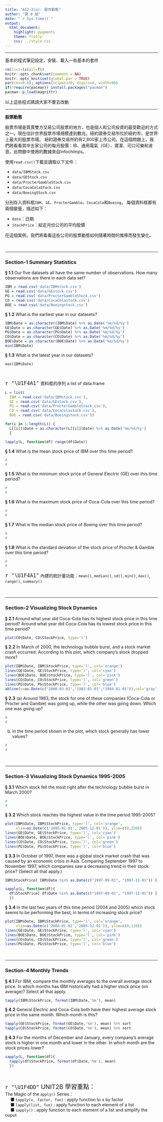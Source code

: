 ```yaml
---
title: "AS2-2(a): 股市動態"
author: "第 0 組"
date: "`r Sys.time()`"
output:
  html_document:
    highlight: pygments
    theme: flatly
    css: ../style.css
---
```


<hr>
基本的程式筆記設定，安裝、載入一些基本的套件
```r
rm(list=ls(all=T))
knitr::opts_chunk$set(comment = NA)
knitr::opts_knit$set(global.par = TRUE)
par(cex=0.8); options(scipen=20, digits=4, width=90)
if(!require(pacman)) install.packages("pacman")
pacman::p_load(magrittr)
```
以上這些程式碼請大家不要去改動<br>

- - -

**股票動態**

股票市場是買賣雙方交易公司股票的地方，也是個人和公司投資的最受歡迎的方式之一。現在估計世界股票市場規模達到數兆。紐約證券交易所位於紐約市，是世界上最大的股票市場。 紐約證券交易所約有2,800家上市公司。在這個問題上，我們將看看其中五家公司的每月股價：IB、通用電氣（GE）、寶潔、可口可樂和波音。此問題中使用的數據來自Infochimps。

使用`read.csv()`下載並讀取以下文件：

+ `data/IBMStock.csv`
+ `data/GEStock.csv`
+ `data/ProcterGambleStock.csv`
+ `data/CocaColaStock.csv`
+ `data/BoeingStock.csv` 

分別存入資料框`IBM`、`GE`、`ProcterGamble`、`CocaCola`和`Boeing`，
每個資料框都有兩個變量，描述如下：

+ `Date`：日期
+ `StockPrice`：給定月份公司的平均股價

在這個案例，我們將看看這些公司的股票動態如何隨著時間的推移而發生變化。

<br><hr>

###  Section-1 Summary Statistics

__§ 1.1__ Our five datasets all have the same number of observations. How many observations are there in each data set?
```r
IBM = read.csv('data/IBMstock.csv')
GE = read.csv('data/GEstock.csv')
PG = read.csv('data/ProcterGambleStock.csv')
CO = read.csv('data/CocaColastock.csv')
BOE = read.csv('data/Boeingstock.csv')
```


__§ 1.2__ What is the earliest year in our datasets?
```r
IBM$Date = as.character(IBM$Date) %>% as.Date('%m/%d/%y')
GE$Date = as.character(GE$Date) %>% as.Date('%m/%d/%y')
PG$Date = as.character(PG$Date) %>% as.Date('%m/%d/%y')
CO$Date = as.character(CO$Date) %>% as.Date('%m/%d/%y')
BOE$Date = as.character(BOE$Date) %>% as.Date('%m/%d/%y')
min(IBM$Date)
```

__§ 1.3__ What is the latest year in our datasets?
```r
max(IBM$Date)
```
<br>

<span style="font-size:20px">`r "\U1F4A1"`</span>
資料框的序列 a list of data.frame
```r
L = list(
  IBM = read.csv('data/IBMstock.csv'),
  GE = read.csv('data/GEstock.csv'),
  PG = read.csv('data/ProcterGambleStock.csv'),
  CO = read.csv('data/CocaColastock.csv'),
  BOE = read.csv('data/Boeingstock.csv'))
```

```r
for(i in 1:length(L)) {
  L[[i]]$Date = as.character(L[[i]]$Date) %>% as.Date('%m/%d/%y')
  }
```

```r
lapply(L, function(df) range(df$Date))
```

__§ 1.4__ What is the mean stock price of IBM over this time period?
```r
#
#
```

__§ 1.5__ What is the minimum stock price of General Electric (GE) over this time period?
```r
#
#
```

__§ 1.6__ What is the maximum stock price of Coca-Cola over this time period?
```r
#
#
```

__§ 1.7__ What is the median stock price of Boeing over this time period?
```r
#
#
```

__§ 1.8__ What is the standard deviation of the stock price of Procter & Gamble over this time period?
```r
#
#
```

<span style="font-size:20px">`r "\U1F4A1"`</span>
內建的統計量功能：`mean()`, `median()`, `sd()`, `min()`, `max()`, `range()`, `summary()`

<br><hr>

###  Section-2 Visualizing Stock Dynamics

__§ 2.1__ Around what year did Coca-Cola has its highest stock price in this time period? Around what year did Coca-Cola has its lowest stock price in this time period?
```r
plot(CO$Date, CO$StockPrice, type='l')
```


__§ 2.2__ In March of 2000, the technology bubble burst, and a stock market crash occurred. According to this plot, which company's stock dropped more?
```r
plot(IBM$Date, IBM$StockPrice, type='l', col='orange')
lines(GE$Date, GE$StockPrice, type='l', col='cyan')
lines(BOE$Date, BOE$StockPrice, type='l', col='pink')
lines(CO$Date, CO$StockPrice, type='l', col='green')
lines(PG$Date, PG$StockPrice, type='l', col='blue')
abline(v=as.Date(c("2000-03-01","1983-01-01","1984-01-01")),col='gray',lty=3)
```

__§ 2.3__ (a) Around 1983, the stock for one of these companies (Coca-Cola or Procter and Gamble) was going up, while the other was going down. Which one was going up? 
```r
#
#
```

(b) In the time period shown in the plot, which stock generally has lower values?
```r
#
#
```


<br><hr>

###  Section-3 Visualizing Stock Dynamics 1995-2005

__§ 3.1__ Which stock fell the most right after the technology bubble burst in March 2000?
```r
#
#
```

__§ 3.2__ Which stock reaches the highest value in the time period 1995-2005?
```r
plot(IBM$Date, IBM$StockPrice, type='l', col='orange', 
     xlim=as.Date(c('1995-01-01','2005-12-01')), ylim=c(0,250))
lines(GE$Date, GE$StockPrice, type='l', col='cyan')
lines(BOE$Date, BOE$StockPrice, type='l', col='pink')
lines(CO$Date, CO$StockPrice, type='l', col='green')
lines(PG$Date, PG$StockPrice, type='l', col='blue')
```

__§ 3.3__ In October of 1997, there was a global stock market crash that was caused by an economic crisis in Asia. Comparing September 1997 to November 1997, which companies saw a decreasing trend in their stock price? (Select all that apply.)
```r
IBM$StockPrice[ IBM$Date %in% as.Date(c("1997-09-01", "1997-11-01")) ]
```

```r
sapply(L, function(df){
  df$StockPrice[ df$Date %in% as.Date(c("1997-09-01", "1997-11-01")) ]
  })
```

__§ 3.4__ In the last two years of this time period (2004 and 2005) which stock seems to be performing the best, in terms of increasing stock price?
```r
plot(IBM$Date, IBM$StockPrice, type='l', col='orange', 
     xlim=as.Date(c('2004-01-01','2005-12-01')), ylim=c(0,120))
lines(GE$Date, GE$StockPrice, type='l', col='cyan')
lines(BOE$Date, BOE$StockPrice, type='l', col='pink')
lines(CO$Date, CO$StockPrice, type='l', col='green')
lines(PG$Date, PG$StockPrice, type='l', col='blue')
```

<br><hr>


###  Section-4 Monthly Trends

__§ 4.1__ For IBM, compare the monthly averages to the overall average stock price. In which months has IBM historically had a higher stock price (on average)? Select all that apply.
```r
tapply(IBM$StockPrice, format(IBM$Date,'%m'), mean)
```

__§ 4.2__ General Electric and Coca-Cola both have their highest average stock price in the same month. Which month is this?
```r
tapply(GE$StockPrice, format(GE$Date,'%m'), mean) %>% sort
tapply(CO$StockPrice, format(CO$Date,'%m'), mean) %>% sort
```

__§ 4.3__ For the months of December and January, every company's average stock is higher in one month and lower in the other. In which month are the stock prices lower?
```r
sapply(L, function(df){ 
  tapply(df$StockPrice, format(df$Date,'%m'), mean)
  })
```
<br>
<p class="wwl">
<span style="font-size:20px">`r "\U1F4DD"` UNIT2B 學習重點：</span><br>
The Magic of the `apply()` Series：<br>
&emsp; ■ `tapply(x, factor, fun)` : apply function to x by factor<br>
&emsp; ■ `lapply(list, fun)` : apply function to each element of a list<br>
&emsp; ■ `sapply()` : apply function to each element of a list and simplify the ouput<br>
</p class="wwl">
<br><br><br>

